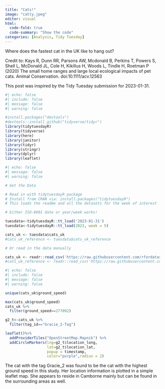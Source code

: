 ```yaml
---
title: "Cats!"
image: "catty.jpeg"
editor: visual 
html:
  code-fold: true
  code-summary: "Show the code"
categories: [Analysis, Tidy Tuesday]
---
```

Where does the fastest cat in the UK like to hang out?


Credit to: Kays R, Dunn RR, Parsons AW, Mcdonald B, Perkins T, Powers S, Shell L, McDonald JL, Cole H, Kikillus H, Woods L, Tindle H, Roetman P (2020) The small home ranges and large local ecological impacts of pet cats. Animal Conservation. doi:10.1111/acv.12563

This post was inspired by the Tidy Tuesday submission for 2023-01-31.

```r
#| echo: false
#| include: false
#| message: false
#| warning: false

#install.packages("devtools")
#devtools::install_github("tidyverse/tidyr")
library(tidytuesdayR)
library(tidyverse)
library(here)
library(janitor)
library(tidyr)
library(stringr)
library(dplyr)
library(leaflet)
```

```r
#| echo: false
#| message: false
#| warning: false

# Get the Data

# Read in with tidytuesdayR package 
# Install from CRAN via: install.packages("tidytuesdayR")
# This loads the readme and all the datasets for the week of interest

# Either ISO-8601 date or year/week works!

tuesdata<-tidytuesdayR::tt_load('2023-01-31')
tuesdata<-tidytuesdayR::tt_load(2023, week = 5)

cats_uk <- tuesdata$cats_uk
#cats_uk_reference <- tuesdata$cats_uk_reference

# Or read in the data manually

cats_uk <- readr::read_csv('https://raw.githubusercontent.com/rfordatascience/tidytuesday/master/data/2023/2023-01-31/cats_uk.csv')
#cats_uk_reference <- readr::read_csv('https://raw.githubusercontent.com/rfordatascience/tidytuesday/master/data/2023/2023-01-31/cats_uk_reference.csv')
```

```r
#| echo: false
#| include: false
#| message: false
#| warning: false

unique(cats_uk$ground_speed)

max(cats_uk$ground_speed)
cats_uk %>%
  filter(ground_speed==277092)

g2_t<-cats_uk %>%
  filter(tag_id=="Gracie_2-Tag")
```

```r
leaflet()%>% 
  addProviderTiles("OpenStreetMap.Mapnik") %>% 
  addCircleMarkers(lng=g2_t$location_long,
                   lat=g2_t$location_lat,
                   popup = timestamp,
                   color="purple",radius = 2)
```

The cat with the tag Gracie_2 was found to be the cat with the highest ground speed in this study. Her location information is plotted in a simple leaflet map. She appears to reside in Camborne mainly but can be found in the surrounding areas as well.